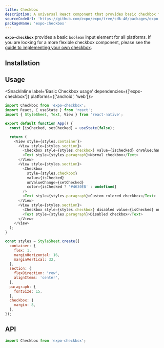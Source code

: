 ```yaml
---
title: Checkbox
description: A universal React component that provides basic checkbox functionality.
sourceCodeUrl: 'https://github.com/expo/expo/tree/sdk-46/packages/expo-checkbox'
packageName: 'expo-checkbox'
---
```



**`expo-checkbox`** provides a basic `boolean` input element for all platforms. If you are looking for a more flexible checkbox component, please see the [guide to implementing your own checkbox](/ui-programming/implementing-a-checkbox.mdx).

<PlatformsSection android emulator web ios simulator />

## Installation

<APIInstallSection hideBareInstructions />

## Usage

<SnackInline label='Basic Checkbox usage' dependencies={['expo-checkbox']} platforms={['android', 'web']}>

```js
import Checkbox from 'expo-checkbox';
import React, { useState } from 'react';
import { StyleSheet, Text, View } from 'react-native';

export default function App() {
  const [isChecked, setChecked] = useState(false);

  return (
    <View style={styles.container}>
      <View style={styles.section}>
        <Checkbox style={styles.checkbox} value={isChecked} onValueChange={setChecked} />
        <Text style={styles.paragraph}>Normal checkbox</Text>
      </View>
      <View style={styles.section}>
        <Checkbox
          style={styles.checkbox}
          value={isChecked}
          onValueChange={setChecked}
          color={isChecked ? '#4630EB' : undefined}
        />
        <Text style={styles.paragraph}>Custom colored checkbox</Text>
      </View>
      <View style={styles.section}>
        <Checkbox style={styles.checkbox} disabled value={isChecked} onValueChange={setChecked} />
        <Text style={styles.paragraph}>Disabled checkbox</Text>
      </View>
    </View>
  );
}

const styles = StyleSheet.create({
  container: {
    flex: 1,
    marginHorizontal: 16,
    marginVertical: 32,
  },
  section: {
    flexDirection: 'row',
    alignItems: 'center',
  },
  paragraph: {
    fontSize: 15,
  },
  checkbox: {
    margin: 8,
  },
});
```

</SnackInline>

## API

```js
import Checkbox from 'expo-checkbox';
```

<APISection packageName="expo-checkbox" apiName="Checkbox" />
